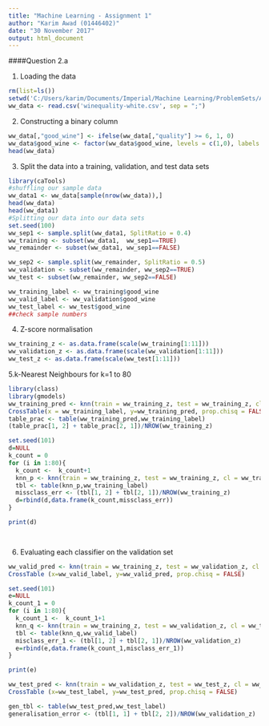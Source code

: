 ```yaml
---
title: "Machine Learning - Assignment 1"
author: "Karim Awad (01446402)"
date: "30 November 2017"
output: html_document
---
```


####Question 2.a

1. Loading the data
```r
rm(list=ls())
setwd('C:/Users/karim/Documents/Imperial/Machine Learning/ProblemSets/Assignment1')
ww_data <- read.csv('winequality-white.csv', sep = ";")

```

2. Constructing a binary column

```r
ww_data[,"good_wine"] <- ifelse(ww_data[,"quality"] >= 6, 1, 0)
ww_data$good_wine <- factor(ww_data$good_wine, levels = c(1,0), labels = c("good_wine", "bad_wine"))
head(ww_data)

```

3. Split the data into a training, validation, and test data sets

```r
library(caTools)
#shuffling our sample data
ww_data1 <- ww_data[sample(nrow(ww_data)),]
head(ww_data)
head(ww_data1)
#Splitting our data into our data sets
set.seed(100)
ww_sep1 <- sample.split(ww_data1, SplitRatio = 0.4)
ww_training <- subset(ww_data1,  ww_sep1==TRUE)
ww_remainder <- subset(ww_data1, ww_sep1==FALSE)

ww_sep2 <- sample.split(ww_remainder, SplitRatio = 0.5)
ww_validation <- subset(ww_remainder, ww_sep2==TRUE)
ww_test <- subset(ww_remainder, ww_sep2==FALSE)

ww_training_label <- ww_training$good_wine
ww_valid_label <- ww_validation$good_wine
ww_test_label <- ww_test$good_wine
##check sample numbers

```

4. Z-score normalisation

```r
ww_training_z <- as.data.frame(scale(ww_training[1:11]))
ww_validation_z <- as.data.frame(scale(ww_validation[1:11]))
ww_test_z <- as.data.frame(scale(ww_test[1:11]))

```

5.k-Nearest Neighbours for k=1 to 80

```r
library(class)
library(gmodels)
ww_training_pred <- knn(train = ww_training_z, test = ww_training_z, cl = ww_training_label, k = 80)
CrossTable(x = ww_training_label, y=ww_training_pred, prop.chisq = FALSE)
table_prac <- table(ww_training_pred,ww_training_label)
(table_prac[1, 2] + table_prac[2, 1])/NROW(ww_training_z)

set.seed(101)
d=NULL
k_count = 0
for (i in 1:80){
  k_count <-  k_count+1
  knn_p <- knn(train = ww_training_z, test = ww_training_z, cl = ww_training_label, k = i)
  tbl <- table(knn_p,ww_training_label)
  missclass_err <- (tbl[1, 2] + tbl[2, 1])/NROW(ww_training_z)
  d=rbind(d,data.frame(k_count,missclass_err))
}

print(d)

  
```


6. Evaluating each classifier on the validation set

```r

ww_valid_pred <- knn(train = ww_training_z, test = ww_validation_z, cl = ww_training_label, k = 80)
CrossTable (x=ww_valid_label, y=ww_valid_pred, prop.chisq = FALSE)

set.seed(101)
e=NULL
k_count_1 = 0
for (i in 1:80){
  k_count_1 <-  k_count_1+1
  knn_q <- knn(train = ww_training_z, test = ww_validation_z, cl = ww_training_label, k = i)
  tbl <- table(knn_q,ww_valid_label)
  misclass_err_1 <- (tbl[1, 2] + tbl[2, 1])/NROW(ww_validation_z)
  e=rbind(e,data.frame(k_count_1,misclass_err_1))
}

print(e)

```

```r

ww_test_pred <- knn(train = ww_validation_z, test = ww_test_z, cl = ww_valid_label, k = 10)
CrossTable (x=ww_test_label, y=ww_test_pred, prop.chisq = FALSE)

gen_tbl <- table(ww_test_pred,ww_test_label)
generalisation_error <- (tbl[1, 1] + tbl[2, 2])/NROW(ww_validation_z)

```